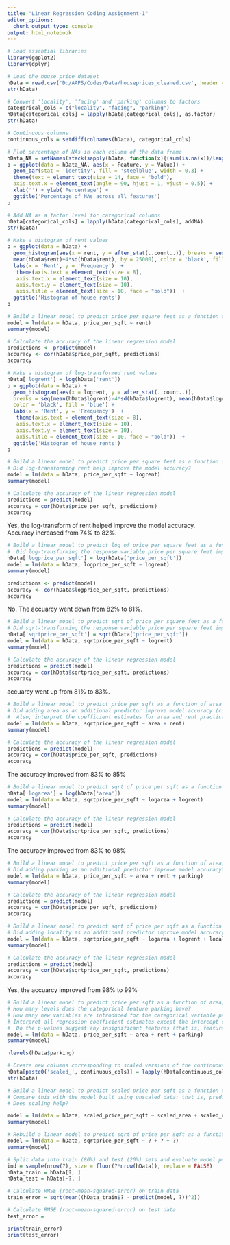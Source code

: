 ```yaml
---
title: "Linear Regression Coding Assignment-1"
editor_options:
  chunk_output_type: console
output: html_notebook
---
```


```r
# Load essential libraries
library(ggplot2)
library(dplyr)
```


```r
# Load the house price dataset
hData = read.csv('D:/AAPS/Codes/Data/houseprices_cleaned.csv', header = TRUE, stringsAsFactors = FALSE, na.strings = c("", "NA", "Not available", "Not Available"))
str(hData)
```

```r
# Convert 'locality', 'facing' and 'parking' columns to factors
categorical_cols = c("locality", "facing", "parking")
hData[categorical_cols] = lapply(hData[categorical_cols], as.factor)
str(hData)
```

```r
# Continuous columns
continuous_cols = setdiff(colnames(hData), categorical_cols)
```

```r
# Plot percentage of NAs in each column of the data frame
hData_NA = setNames(stack(sapply(hData, function(x){(sum(is.na(x))/length(x))*100}))[2:1], c('Feature','Value'))
p = ggplot(data = hData_NA, aes(x = Feature, y = Value)) +
  geom_bar(stat = 'identity', fill = 'steelblue', width = 0.3) +
  theme(text = element_text(size = 14, face = 'bold'),
  axis.text.x = element_text(angle = 90, hjust = 1, vjust = 0.5)) +
  xlab('') + ylab('Percentage') +
  ggtitle('Percentage of NAs across all features')
p
```

```r
# Add NA as a factor level for categorical columns 
hData[categorical_cols] = lapply(hData[categorical_cols], addNA)
str(hData)
```

```r
# Make a histogram of rent values
p = ggplot(data = hData) +
  geom_histogram(aes(x = rent, y = after_stat(..count..)), breaks = seq(mean(hData$rent)-4*sd(hData$rent), 
  mean(hData$rent)+4*sd(hData$rent), by = 25000), color = 'black', fill = 'blue') +
  labs(x = 'Rent', y = 'Frequency')  +
   theme(axis.text = element_text(size = 8),
   axis.text.x = element_text(size = 10),
   axis.text.y = element_text(size = 10),
   axis.title = element_text(size = 10, face = "bold"))  +
  ggtitle('Histogram of house rents')
p
```

```r
# Build a linear model to predict price per square feet as a function of rent. How accurate is the model?
model = lm(data = hData, price_per_sqft ~ rent)
summary(model)

# Calculate the accuracy of the linear regression model
predictions <- predict(model)
accuracy <- cor(hData$price_per_sqft, predictions)
accuracy

```

```r
# Make a histogram of log-transformed rent values
hData['logrent'] = log(hData['rent'])
p = ggplot(data = hData) +
  geom_histogram(aes(x = logrent, y = after_stat(..count..)), 
  breaks = seq(mean(hData$logrent)-4*sd(hData$logrent), mean(hData$logrent)+4*sd(hData$logrent), by = 0.5), 
  color = 'black', fill = 'blue') +
  labs(x = 'Rent', y = 'Frequency')  +
   theme(axis.text = element_text(size = 8),
   axis.text.x = element_text(size = 10),
   axis.text.y = element_text(size = 10),
   axis.title = element_text(size = 10, face = "bold"))  +
  ggtitle('Histogram of house rents')
p
```

```r
# Build a linear model to predict price per square feet as a function of logrent. 
# Did log-transforming rent help improve the model accuracy?
model = lm(data = hData, price_per_sqft ~ logrent)
summary(model)

# Calculate the accuracy of the linear regression model
predictions = predict(model)
accuracy = cor(hData$price_per_sqft, predictions)
accuracy
```
Yes, the log-transform of rent helped improve the model accuracy. Accuracy increased from 74% to 82%.

```r
# Build a linear model to predict log of price per square feet as a function of logrent.
#  Did log-transforming the response variable price per square feet improve the model accuracy?
hData['logprice_per_sqft'] = log(hData['price_per_sqft'])
model = lm(data = hData, logprice_per_sqft ~ logrent)
summary(model)

predictions <- predict(model)
accuracy <- cor(hData$logprice_per_sqft, predictions)
accuracy
```
No. The accuarcy went down from 82% to 81%.

```r
# Build a linear model to predict sqrt of price per square feet as a function of logrent. 
# Did sqrt-transforming the response variable price per square feet improve the model accuracy?
hData['sqrtprice_per_sqft'] = sqrt(hData['price_per_sqft'])
model = lm(data = hData, sqrtprice_per_sqft ~ logrent)
summary(model)

# Calculate the accuracy of the linear regression model
predictions = predict(model)
accuracy = cor(hData$sqrtprice_per_sqft, predictions)
accuracy
```
accuarcy went up from 81% to 83%.

```r
# Build a linear model to predict price per sqft as a function of area and rent. 
# Did adding area as an additional predictor improve model accuracy (compared to only rent as the predictor)?
#  Also, interpret the coefficient estimates for area and rent practically.
model = lm(data = hData, sqrtprice_per_sqft ~ area + rent)
summary(model)

# Calculate the accuracy of the linear regression model
predictions = predict(model)
accuracy = cor(hData$price_per_sqft, predictions)
accuracy

```
The accuracy improved from 83% to 85%

```r
# Build a linear model to predict sqrt of price per sqft as a function of logarea and logrent. Did log-transforming area improve model accuracy?
hData['logarea'] = log(hData['area'])
model = lm(data = hData, sqrtprice_per_sqft ~ logarea + logrent)
summary(model)

# Calculate the accuracy of the linear regression model
predictions = predict(model)
accuracy = cor(hData$sqrtprice_per_sqft, predictions)
accuracy
```
The accuracy improved from 83% to 98%

```r
# Build a linear model to predict price per sqft as a function of area, rent, and parking (compared to just using area and rent as predictors). 
# Did adding parking as an additional predictor improve model accuracy?
model = lm(data = hData, price_per_sqft ~ area + rent + parking)
summary(model)

# Calculate the accuracy of the linear regression model
predictions = predict(model)
accuracy = cor(hData$price_per_sqft, predictions)
accuracy
```

```r
# Build a linear model to predict sqrt of price per sqft as a function of logarea, logrent, and locality. 
# Did adding locality as an additional predictor improve model accuracy (compared to just using logarea and logrent as predictors)?
model = lm(data = hData, sqrtprice_per_sqft ~ logarea + logrent + locality)
summary(model)

# Calculate the accuracy of the linear regression model
predictions = predict(model)
accuracy = cor(hData$sqrtprice_per_sqft, predictions)
accuracy
```
Yes, the accuarcy improved from 98% to 99%

```r
# Build a linear model to predict price per sqft as a function of area, rent, and parking. 
# How many levels does the categorical feature parking have? 
# How many new variables are introduced for the categorical variable parking? 
# Interpret all regression coefficient estimates except the intercept coefficient estimate beta0 practically.
#  Do the p-values suggest any insignificant features (that is, features which probably don't have a linear relationship with the response variable?
model = lm(data = hData, price_per_sqft ~ area + rent + parking)
summary(model)

nlevels(hData$parking)

```


```r
# Create new columns corresponding to scaled versions of the continuous columns
hData[paste0('scaled_', continuous_cols)] = lapply(hData[continuous_cols], scale)
str(hData)
```

```r
# Build a linear model to predict scaled price per sqft as a function of scaled area and scaled rent. 
# Compare this with the model built using unscaled data: that is, predict price per sqft as a function of area and rent. 
# Does scaling help?

model = lm(data = hData, scaled_price_per_sqft ~ scaled_area + scaled_rent)
summary(model)
```

```r
# Rebuild a linear model to predict sqrt of price per sqft as a function of logarea, logrent, and locality which we will evaluate using a train-test split of the dataset
model = lm(data = hData, sqrtprice_per_sqft ~ ? + ? + ?)
summary(model)
```

```r
# Split data into train (80%) and test (20%) sets and evaluate model performance on train and test sets. Run this cell multiple times for a random splitting of the data into train and test sets and report the model performance on the resulting train and test sets. Is there much variability in the model performance across different test sets? If that is the case, then the model is not generalizing well and is overfitting the train set. Is it the case here?
ind = sample(nrow(?), size = floor(?*nrow(hData)), replace = FALSE)
hData_train = hData[?, ]
hData_test = hData[-?, ]

# Calculate RMSE (root-mean-squared-error) on train data
train_error = sqrt(mean((hData_train$? - predict(model, ?))^2))

# Calculate RMSE (root-mean-squared-error) on test data
test_error = 

print(train_error)
print(test_error)
```

